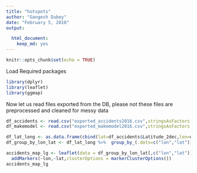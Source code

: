 ```yaml
---
title: "hotspots"
author: "Gangesh Dubey"
date: "February 5, 2018"
output:

  html_document: 
    keep_md: yes
---
```


```r
knitr::opts_chunk$set(echo = TRUE)
```

Load Required packages                                                            
```r
library(dplyr)
library(leaflet)
library(ggmap)
```
Now let us read files exported from the DB, please not these files are preprocessed and cleaned for messy data


```r
df_accidents <- read.csv("exported_accidents2016.csv",stringsAsFactors = FALSE)
df_makemodel <- read.csv("exported_makemodel2016.csv",stringsAsFactors = FALSE)

df_lat_long <- as.data.frame(cbind(lat=df_accidents$Latitude_2dec,lon=df_accidents$Longitude_2dec))
df_group_by_lon_lat <- df_lat_long %>%  group_by_(.dots=c("lon","lat")) %>% summarize(number=n())
```


```r
accidents_map_lg <- leaflet(data = df_group_by_lon_lat[,c("lon","lat")]) %>% setView(-3,54.116667, zoom = 6) %>% addTiles() %>%
  addMarkers(~lon,~lat,clusterOptions = markerClusterOptions())
accidents_map_lg
```
